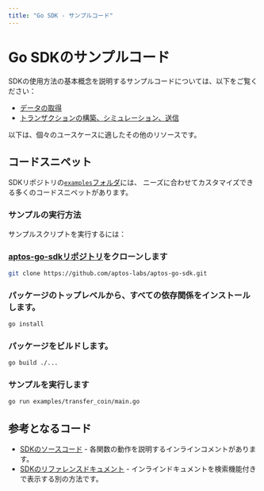 ```yaml
---
title: "Go SDK - サンプルコード"
---
```



# Go SDKのサンプルコード

SDKの使用方法の基本概念を説明するサンプルコードについては、以下をご覧ください：
 - [データの取得](fetch-data-via-sdk.mdx)
 - [トランザクションの構築、シミュレーション、送信](building-transactions.mdx)

以下は、個々のユースケースに適したその他のリソースです。

## コードスニペット

SDKリポジトリの[`examples`フォルダ](https://github.com/aptos-labs/aptos-go-sdk/tree/main/examples)には、
ニーズに合わせてカスタマイズできる多くのコードスニペットがあります。

### サンプルの実行方法

サンプルスクリプトを実行するには：
<Steps>
  ### [aptos-go-sdkリポジトリ](https://github.com/aptos-labs/aptos-go-sdk)をクローンします

  ```bash filename="Terminal"
  git clone https://github.com/aptos-labs/aptos-go-sdk.git
  ```

  ### パッケージのトップレベルから、すべての依存関係をインストールします。

  ```bash filename="Terminal"
  go install
  ```

  ### パッケージをビルドします。

  ```bash filename="Terminal"
  go build ./...
  ```

  ### サンプルを実行します

  ```bash filename="Terminal"
  go run examples/transfer_coin/main.go
  ```
</Steps>

## 参考となるコード

 - [SDKのソースコード](https://github.com/aptos-labs/aptos-go-sdk/tree/main) - 各関数の動作を説明するインラインコメントがあります。
 - [SDKのリファレンスドキュメント](https://pkg.go.dev/github.com/aptos-labs/aptos-go-sdk) - インラインドキュメントを検索機能付きで表示する別の方法です。
